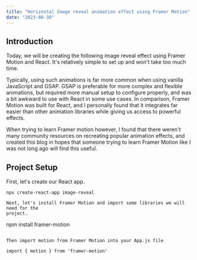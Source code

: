 ---
title: "Horizontal Image reveal animation effect using Framer Motion"
date: "2023-08-30"
---

## Introduction

Today, we will be creating the following image reveal effect using Framer Motion and React. It's relatively simple to set up and won't take too much time.

Typically, using such animations is far more common when using vanilla JavaScript and GSAP. GSAP is preferable for more complex and flexible animations, but required more manual setup to configure properly, and was a bit awkward to use with React in some use cases.
In comparison, Framer Motion was built for React, and I personally found that it integrates far easier than other animation libraries while giving us access to powerful effects.

When trying to learn Framer motion however, I found that there weren't many community resources on recreating popular animation effects, and created this blog in hopes that someone trying to learn Framer Motion like I was not long ago will find this useful.

## Project Setup

First, let's create our React app.

```
npx create-react-app image-reveal

Next, let's install Framer Motion and import some libraries we will need for the
project.

```
npm install framer-motion
```

Then import motion from Framer Motion into your App.js file

import { motion } from 'framer-motion'

